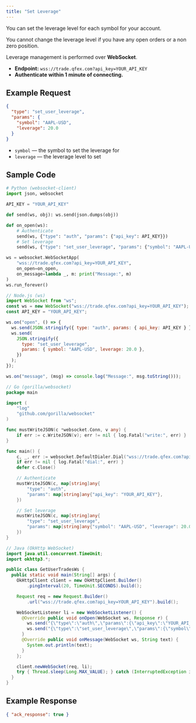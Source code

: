 ```yaml
---
title: "Set Leverage"
---
```


You can set the leverage level for each symbol for your account.

<Note>
  You cannot change the leverage level if you have any open orders or a non zero
  position.
</Note>

Leverage management is performed over **WebSocket**.

- **Endpoint:** `wss://trade.qfex.com?api_key=YOUR_API_KEY`
- **Authenticate within 1 minute of connecting.**

## Example Request

```json
{
  "type": "set_user_leverage",
  "params": {
    "symbol": "AAPL-USD",
    "leverage": 20.0
  }
}
```

- `symbol` — the symbol to set the leverage for
- `leverage` — the leverage level to set

## Sample Code

<CodeGroup>

```python python
# Python (websocket-client)
import json, websocket

API_KEY = "YOUR_API_KEY"

def send(ws, obj): ws.send(json.dumps(obj))

def on_open(ws):
    # Authenticate
    send(ws, {"type": "auth", "params": {"api_key": API_KEY}})
    # Set leverage
    send(ws, {"type": "set_user_leverage", "params": {"symbol": "AAPL-USD", "leverage": 20.0}})

ws = websocket.WebSocketApp(
    "wss://trade.qfex.com?api_key=YOUR_API_KEY",
    on_open=on_open,
    on_message=lambda _, m: print("Message:", m)
)
ws.run_forever()
```

```javascript node
// Node.js (ws)
import WebSocket from "ws";
const ws = new WebSocket("wss://trade.qfex.com?api_key=YOUR_API_KEY");
const API_KEY = "YOUR_API_KEY";

ws.on("open", () => {
  ws.send(JSON.stringify({ type: "auth", params: { api_key: API_KEY } }));
  ws.send(
    JSON.stringify({
      type: "set_user_leverage",
      params: { symbol: "AAPL-USD", leverage: 20.0 },
    })
  );
});

ws.on("message", (msg) => console.log("Message:", msg.toString()));
```

```go go
// Go (gorilla/websocket)
package main

import (
	"log"
	"github.com/gorilla/websocket"
)

func mustWriteJSON(c *websocket.Conn, v any) {
	if err := c.WriteJSON(v); err != nil { log.Fatal("write:", err) }
}

func main() {
	c, _, err := websocket.DefaultDialer.Dial("wss://trade.qfex.com?api_key=YOUR_API_KEY", nil)
	if err != nil { log.Fatal("dial:", err) }
	defer c.Close()

	// Authenticate
	mustWriteJSON(c, map[string]any{
		"type": "auth",
		"params": map[string]any{"api_key": "YOUR_API_KEY"},
	})

	// Set leverage
	mustWriteJSON(c, map[string]any{
		"type": "set_user_leverage",
		"params": map[string]any{"symbol": "AAPL-USD", "leverage": 20.0},
	})
}
```

```java java
// Java (OkHttp WebSocket)
import java.util.concurrent.TimeUnit;
import okhttp3.*;

public class GetUserTradesWs {
  public static void main(String[] args) {
    OkHttpClient client = new OkHttpClient.Builder()
        .pingInterval(20, TimeUnit.SECONDS).build();

    Request req = new Request.Builder()
        .url("wss://trade.qfex.com?api_key=YOUR_API_KEY").build();

    WebSocketListener li = new WebSocketListener() {
      @Override public void onOpen(WebSocket ws, Response r) {
        ws.send("{\"type\":\"auth\",\"params\":{\"api_key\":\"YOUR_API_KEY\"}}");
        ws.send("{\"type\":\"set_user_leverage\",\"params\":{\"symbol\":\"AAPL-USD\",\"leverage\":20.0}}");
      }
      @Override public void onMessage(WebSocket ws, String text) {
        System.out.println(text);
      }
    };

    client.newWebSocket(req, li);
    try { Thread.sleep(Long.MAX_VALUE); } catch (InterruptedException ignored) {}
  }
}
```

</CodeGroup>

## Example Response

```json
{ "ack_response": true }
```
